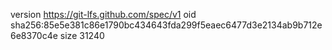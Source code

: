 version https://git-lfs.github.com/spec/v1
oid sha256:85e5e381c86e1790bc434643fda299f5eaec6477d3e2134ab9b712e6e8370c4e
size 31240
